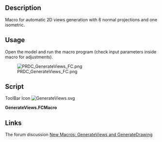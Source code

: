 <languages/>

{{Macro
|Name=GenerateViews
|Description=Macro for automatic 2D views generation with 6 normal projections and one isometric.
|Author=PR-DC
|Download=[https://wiki.freecad.org/images/2/21/GenerateViews.svg ToolBar Icon]
|Date=2022-01-08
|Version=1.0.0
|FCVersion=0.18.4 and above
|SeeAlso=[https://github.com/PR-DC/PRDC_GenerateViews_FC Github repository]
}}

==Description==

Macro for automatic 2D views generation with 6 normal projections and one isometric.

==Usage==

Open the model and run the macro program (check input parameters inside macro for adjustments).

[[File:PRDC_GenerateViews_FC.png]]

==Script== 

ToolBar Icon
[[File:GenerateViews.svg]]

'''GenerateViews.FCMacro'''

{{MacroCode|code=
# Macro for automatic 2D views generation
# with 6 normal projections and one isometric
# Author: Milos Petrasinovic <mpetrasinovic@prdc.rs>
# PR-DC, Republic of Serbia
# info@pr-dc.com
# 
# --------------------
#
# Copyright (C) 2022 PRDC <info@pr-dc.com>
# 
# This program is free software: you can redistribute it and/or modify
# it under the terms of the GNU Lesser General Public License as 
# published by the Free Software Foundation, either version 3 of the 
# License, or (at your option) any later version.
#  
# This program is distributed in the hope that it will be useful,
# but WITHOUT ANY WARRANTY; without even the implied warranty of
# MERCHANTABILITY or FITNESS FOR A PARTICULAR PURPOSE.  See the
# GNU Lesser General Public License for more details.
#  
# You should have received a copy of the GNU Lesser General Public License
# along with this program.  If not, see <https://www.gnu.org/licenses/>.
#
# ----- PARAMS -----
dx = 10 # space between views along x axis
dy = 10 # space between views along y axis
# --------------------

__Name__ = 'GenerateViews'
__Comment__ = 'Macro for automatic 2D views generation.'
__Author__ = 'Milos Petrasinovic <mpetrasinovic@pr-dc.com>'
__Version__ = '1.0.0'
__Date__ = '2022-01-07'
__License__ = 'GPL-3.0-or-later'
__Web__ = 'https://github.com/PR-DC/PRDC_GenerateViews_FC'
__Wiki__ = 'https://wiki.freecad.org/Macro_GenerateViews'
__Icon__ = 'https://wiki.freecad.org/images/2/21/GenerateViews.svg'
__Help__ = 'Open model and run the macro program!'
__Status__ = 'stable'
__Requires__ = 'Freecad >= 0.18'
__Communication__ = 'https://github.com/PR-DC/PRDC_GenerateViews_FC/issues/'
__Files__ = 'GenerateViews.svg'

import FreeCAD as App
import FreeCADGui as Gui
from PySide import QtGui
import Draft

doc = App.activeDocument()
doc_gui = Gui.activeDocument()
shapes = []

def GetShapes(objs, shapes):
    for obj in objs:
        if obj.TypeId == 'App::DocumentObjectGroup':
            GetShapes(obj.OutList, shapes)
        elif hasattr(obj, "Shape") and doc_gui.getObject(obj.Name).Visibility:
            shapes.append(obj)
    return shapes

def InitPosition(obj):
    doc.recompute()
    BB = obj.Shape.BoundBox
    Draft.move(obj, App.Vector(-BB.XMin, -BB.YMin, 0.0), copy=False)
    return [BB.XMax-BB.XMin, BB.YMax-BB.YMin]
    
if doc is not None:
    shapes = GetShapes(doc.RootObjects, shapes)
    if len(shapes):
        if len(shapes) == 1:
            model = shapes[0]
        else:
            model = doc.addObject("Part::Compound", "DrawingModel")
            model.Links = shapes
            doc.recompute()
        
        # Generate views
        Top = Draft.makeShape2DView(model, App.Vector(0, 0, 1))
        Top.Label = "TopView"
        TopBB = InitPosition(Top)
        Bottom = Draft.makeShape2DView(model, App.Vector(0, 0, -1))
        Bottom.Label = "BottomView"
        BottomBB = InitPosition(Bottom)
        Front = Draft.makeShape2DView(model, App.Vector(0, -1, 0))
        Front.Label = "FrontView"
        Draft.rotate(Front, -90, center=App.Vector(0, 0, 0), axis=App.Vector(0, 0, 1), copy=False)
        FrontBB = InitPosition(Front)
        Rear = Draft.makeShape2DView(model, App.Vector(0, 1, 0))
        Rear.Label = "RearView"
        Draft.rotate(Rear, -90, center=App.Vector(0, 0, 0), axis=App.Vector(0, 0, 1), copy=False)
        RearBB = InitPosition(Rear)
        Right = Draft.makeShape2DView(model, App.Vector(1, 0, 0))
        Right.Label = "RightView"
        Draft.rotate(Right, 180, center=App.Vector(0, 0, 0), axis=App.Vector(0, 0, 1), copy=False)
        RightBB = InitPosition(Right)
        Left = Draft.makeShape2DView(model, App.Vector(-1, 0, 0))
        Left.Label = "LeftView"
        Draft.rotate(Left, 180, center=App.Vector(0, 0, 0), axis=App.Vector(0, 0, 1), copy=False)
        LeftBB = InitPosition(Left)
        Isometric = Draft.makeShape2DView(model, App.Vector(0.57735, 0.57735, 0.57735))
        Isometric.Label = "IsometricView"
        IsometricBB = InitPosition(Isometric)
        doc.recompute()
        
        # Views position 
        RearPos = [RightBB[0]+2*dx, dy]
        Draft.move(Rear, App.Vector(RearPos[0], RearPos[1], 0.0), copy=False)
        RightPos = [dx, RearBB[1]+2*dy]
        Draft.move(Right, App.Vector(RightPos[0], RightPos[1], 0.0), copy=False)
        TopPos = [RearPos[0], RightPos[1]]
        Draft.move(Top, App.Vector(TopPos[0], TopPos[1], 0.0), copy=False)
        FrontPos = [RearPos[0], TopPos[1]+TopBB[1]+dy]
        Draft.move(Front, App.Vector(FrontPos[0], FrontPos[1], 0.0), copy=False)
        LeftPos = [TopPos[0]+TopBB[0]+dx, TopPos[1]]
        Draft.move(Left, App.Vector(LeftPos[0], LeftPos[1], 0.0), copy=False)
        BottomPos = [LeftPos[0]+LeftBB[0]+dx, TopPos[1]]
        Draft.move(Bottom, App.Vector(BottomPos[0], BottomPos[1], 0.0), copy=False)
        IsometricPos = [LeftPos[0], FrontPos[1]]
        Draft.move(Isometric, App.Vector(IsometricPos[0], IsometricPos[1], 0.0), copy=False)
        doc.recompute()
        
        if len(shapes) > 1:
            doc.removeObject(model.Name)
            for obj in shapes:
                doc_gui.getObject(obj.Name).Visibility = True
                
        # Add views to group
        ViewsGroup = doc.addObject('App::DocumentObjectGroup', 'ViewsGroup')
        ViewsGroup.addObjects([Top, Bottom, Front, Rear, Right, Left, Isometric])
        
        Gui.updateGui()
    else:
        msgBox = QtGui.QMessageBox()
        msgBox.setWindowTitle("Error")
        msgBox.setText("No shapes for drawing!")
        msgBox.exec_()
        App.Console.PrintError("\nError: No shapes for drawing!\n")
else:
    msgBox = QtGui.QMessageBox()
    msgBox.setWindowTitle("Error")
    msgBox.setText("No active document!")
    msgBox.exec_()
    App.Console.PrintError("\nError: No active document!\n")
}}

==Links==

The forum discussion [https://forum.freecad.org/viewtopic.php?f=22&t=65135 New Macros: GenerateViews and GenerateDrawing]